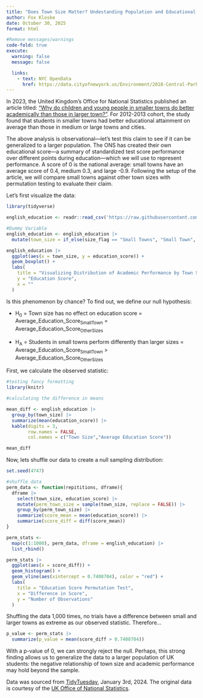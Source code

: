 ```yaml
---
title: "Does Town Size Matter? Undestanding Population and Educational Attainment in the United Kingdom"
author: Fox Kloske
date: October 30, 2025
format: html

#Remove messages/warnings
code-fold: true
execute: 
  warning: false
  message: false

  links:
    - text: NYC OpenData
      href: https://data.cityofnewyork.us/Environment/2018-Central-Park-Squirrel-Census   
---
```


In 2023, the United Kingdom's Office for National Statistics published an article titled: ["Why do children and young people in smaller towns do better academically than those in larger town?"](https://www.ons.gov.uk/peoplepopulationandcommunity/educationandchildcare/articles/whydochildrenandyoungpeopleinsmallertownsdobetteracademicallythanthoseinlargertowns/2023-07-25). For 2012-2013 cohort, the study found that students in smaller towns had better educational attainment on average than those in medium or large towns and cities. 

The above analysis is observational—let's test this claim to see if it can be generalized to a larger population. The ONS has created their own educational score—a summary of standardized test score performance over different points during education—which we will use to represent performance. A score of 0 is the national average: small towns have an average score of 0.4, medium 0.3, and large -0.9. Following the setup of the article, we will compare small towns against other town sizes with permutation testing to evaluate their claim.

Let's first visualize the data:

```r
library(tidyverse)

english_education <- readr::read_csv('https://raw.githubusercontent.com/rfordatascience/tidytuesday/main/data/2024/2024-01-23/english_education.csv')

#Dummy Variable
english_education <- english_education |> 
  mutate(town_size = if_else(size_flag == "Small Towns", "Small Town", "Medium, Large, City"))

english_education |>
  ggplot(aes(x = town_size, y = education_score)) +
  geom_boxplot() + 
  labs(
    title = "Visualizing Distribution of Academic Performance by Town Size ",
    y = "Education Score",
    x = ""
  )
```

Is this phenomenon by chance? To find out, we define our null hypothesis: 

- H~0~ = Town size has no effect on education score = Average_Education_Score~SmallTown~ = Average_Education_Score~OtherSizes~

- H~A~ = Students in small towns perform differently than larger sizes = Average_Education_Score~SmallTown~ > Average_Education_Score~OtherSizes~

First, we calculate the observed statistic:

```r
#testing fancy formatting
library(knitr)

#calculating the difference in means

mean_diff <- english_education |>
  group_by(town_size) |>
  summarize(mean(education_score)) |>
  kable(digits = 3,
        row.names = FALSE,
        col.names = c("Town Size","Average Education Score"))

mean_diff
```

 
Now, lets shuffle our data to create a null sampling distribution:

```r
set.seed(4747)

#shuffle data
perm_data <- function(repititions, dframe){
  dframe |>
    select(town_size, education_score) |>
    mutate(perm_town_size = sample(town_size, replace = FALSE)) |>
    group_by(perm_town_size) |>
    summarize(score_mean = mean(education_score)) |>
    summarize(score_diff = diff(score_mean))
}

perm_stats <- 
  map(c(1:1000), perm_data, dframe = english_education) |>
  list_rbind()

perm_stats |> 
  ggplot(aes(x = score_diff)) +
  geom_histogram() +
  geom_vline(aes(xintercept = 0.7408704), color = "red") +
  labs(
    title = "Education Score Permutation Test",
    x = "Difference in Score",
    y = "Number of Observations"
  )
```

Shuffling the data 1,000 times, no trials have a difference between small and larger towns as extreme as our observed statistic. Therefore...

```r
p_value <- perm_stats |> 
  summarize(p_value = mean(score_diff > 0.7408704))
```

With a p-value of 0, we can strongly reject the null. Perhaps, this strong finding allows us to generalize the data to a larger population of UK students: the negative relationship of town size and academic performance may hold beyond the sample. 

Data was sourced from [TidyTuesday](https://github.com/rfordatascience/tidytuesday/blob/main/data/2024/2024-01-23/readme.md), January 3rd, 2024. The original data is courtesy of the [UK Office of National Statistics](https://www.ons.gov.uk/). 




